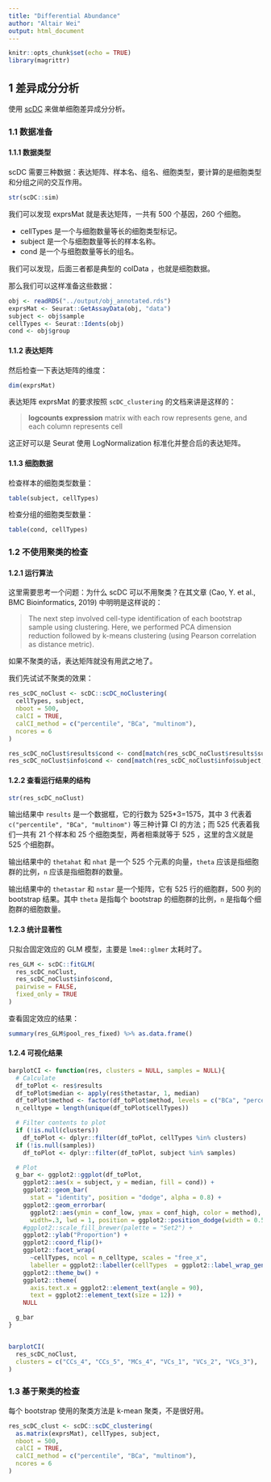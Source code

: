 ```yaml
---
title: "Differential Abundance"
author: "Altair Wei"
output: html_document
---
```


```r
knitr::opts_chunk$set(echo = TRUE)
library(magrittr)
```

## 1 差异成分分析

使用 [scDC](https://github.com/SydneyBioX/scDC) 来做单细胞差异成分分析。

### 1.1 数据准备

#### 1.1.1 数据类型

scDC 需要三种数据：表达矩阵、样本名、组名、细胞类型，要计算的是细胞类型和分组之间的交互作用。

```r
str(scDC::sim)
```

我们可以发现 exprsMat 就是表达矩阵，一共有 500 个基因，260 个细胞。

-   cellTypes 是一个与细胞数量等长的细胞类型标记。
-   subject 是一个与细胞数量等长的样本名称。
-   cond 是一个与细胞数量等长的组名。

我们可以发现，后面三者都是典型的 colData ，也就是细胞数据。

那么我们可以这样准备这些数据：

```r
obj <- readRDS("../output/obj_annotated.rds")
exprsMat <- Seurat::GetAssayData(obj, "data")
subject <- obj$sample
cellTypes <- Seurat::Idents(obj)
cond <- obj$group
```

#### 1.1.2 表达矩阵

然后检查一下表达矩阵的维度：

```r
dim(exprsMat)
```

表达矩阵 exprsMat 的要求按照 `scDC_clustering` 的文档来讲是这样的：

> **logcounts expression** matrix with each row represents gene, and each column represents cell

这正好可以是 Seurat 使用 LogNormalization 标准化并整合后的表达矩阵。

#### 1.1.3 细胞数据

检查样本的细胞类型数量：

```r
table(subject, cellTypes)
```

检查分组的细胞类型数量：

```r
table(cond, cellTypes)
```

### 1.2 不使用聚类的检查

#### 1.2.1 运行算法

这里需要思考一个问题：为什么 scDC 可以不用聚类？在其文章 (Cao, Y. et al., BMC Bioinformatics, 2019) 中明明是这样说的：

> The next step involved cell-type identification of each bootstrap sample using clustering. Here, we performed PCA dimension reduction followed by k-means clustering (using Pearson correlation as distance metric).

如果不聚类的话，表达矩阵就没有用武之地了。

我们先试试不聚类的效果：

```r
res_scDC_noClust <- scDC::scDC_noClustering(
  cellTypes, subject,
  nboot = 500,
  calCI = TRUE,
  calCI_method = c("percentile", "BCa", "multinom"),
  ncores = 6
)

res_scDC_noClust$results$cond <- cond[match(res_scDC_noClust$results$subject, subject)]
res_scDC_noClust$info$cond <- cond[match(res_scDC_noClust$info$subject, subject)]
```

#### 1.2.2 查看运行结果的结构

```r
str(res_scDC_noClust)
```

输出结果中 `results` 是一个数据框，它的行数为 525\*3=1575，其中 3 代表着 `c("percentile", "BCa", "multinom")` 等三种计算 CI 的方法；而 525 代表着我们一共有 21 个样本和 25 个细胞类型，两者相乘就等于 525 ，这里的含义就是 525 个细胞群。

输出结果中的 `thetahat` 和 `nhat` 是一个 525 个元素的向量，`theta` 应该是指细胞群的比例，`n` 应该是指细胞群的数量。

输出结果中的 `thetastar` 和 `nstar` 是一个矩阵，它有 525 行的细胞群，500 列的 bootstrap 结果。其中 `theta` 是指每个 bootstrap 的细胞群的比例，`n` 是指每个细胞群的细胞数量。

#### 1.2.3 统计显著性

只拟合固定效应的 GLM 模型，主要是 `lme4::glmer` 太耗时了。

```r
res_GLM <- scDC::fitGLM(
  res_scDC_noClust,
  res_scDC_noClust$info$cond,
  pairwise = FALSE,
  fixed_only = TRUE
)
```

查看固定效应的结果：

```r
summary(res_GLM$pool_res_fixed) %>% as.data.frame()
```

#### 1.2.4 可视化结果

```r
barplotCI <- function(res, clusters = NULL, samples = NULL){
  # Calculate
  df_toPlot <- res$results
  df_toPlot$median <- apply(res$thetastar, 1, median)
  df_toPlot$method <- factor(df_toPlot$method, levels = c("BCa", "percentile", "multinom"))
  n_celltype = length(unique(df_toPlot$cellTypes))

  # Filter contents to plot
  if (!is.null(clusters))
    df_toPlot <- dplyr::filter(df_toPlot, cellTypes %in% clusters)
  if (!is.null(samples))
    df_toPlot <- dplyr::filter(df_toPlot, subject %in% samples)

  # Plot
  g_bar <- ggplot2::ggplot(df_toPlot,
    ggplot2::aes(x = subject, y = median, fill = cond)) +
    ggplot2::geom_bar(
      stat = "identity", position = "dodge", alpha = 0.8) +
    ggplot2::geom_errorbar(
      ggplot2::aes(ymin = conf_low, ymax = conf_high, color = method),
      width=.3, lwd = 1, position = ggplot2::position_dodge(width = 0.5)) +
    #ggplot2::scale_fill_brewer(palette = "Set2") +
    ggplot2::ylab("Proportion") +
    ggplot2::coord_flip()+
    ggplot2::facet_wrap(
      ~cellTypes, ncol = n_celltype, scales = "free_x",
      labeller = ggplot2::labeller(cellTypes  = ggplot2::label_wrap_gen(width = 10,  multi_line = TRUE))) +
    ggplot2::theme_bw() +
    ggplot2::theme(
      axis.text.x = ggplot2::element_text(angle = 90),
      text = ggplot2::element_text(size = 12)) +
    NULL

  g_bar
}


barplotCI(
  res_scDC_noClust,
  clusters = c("CCs_4", "CCs_5", "MCs_4", "VCs_1", "VCs_2", "VCs_3"),
)
```

### 1.3 基于聚类的检查

每个 bootstrap 使用的聚类方法是 k-mean 聚类，不是很好用。

```r
res_scDC_clust <- scDC::scDC_clustering(
  as.matrix(exprsMat), cellTypes, subject,
  nboot = 500,
  calCI = TRUE,
  calCI_method = c("percentile", "BCa", "multinom"),
  ncores = 6
)
```
